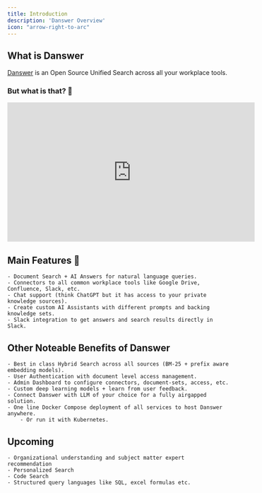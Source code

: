 ```yaml
---
title: Introduction
description: 'Danswer Overview'
icon: "arrow-right-to-arc"
---
```


## What is Danswer

[Danswer](https://github.com/danswer-ai/danswer) is an Open Source Unified Search across all your workplace tools.

### **But what is that?** 🤔

<iframe
  width="560"
  height="315"
  src="https://www.youtube.com/embed/GyHKp0Ncefc"
  title="Danswer Demo"
  frameBorder="0"
  allow="accelerometer; autoplay; clipboard-write; encrypted-media; gyroscope; picture-in-picture; fullscreen;"
  allowfullscreen
></iframe>


## Main Features 💃
    - Document Search + AI Answers for natural language queries.
    - Connectors to all common workplace tools like Google Drive, Confluence, Slack, etc.
    - Chat support (think ChatGPT but it has access to your private knowledge sources).
    - Create custom AI Assistants with different prompts and backing knowledge sets.
    - Slack integration to get answers and search results directly in Slack.


## Other Noteable Benefits of Danswer
    - Best in class Hybrid Search across all sources (BM-25 + prefix aware embedding models).
    - User Authentication with document level access management.
    - Admin Dashboard to configure connectors, document-sets, access, etc.
    - Custom deep learning models + learn from user feedback.
    - Connect Danswer with LLM of your choice for a fully airgapped solution.
    - One line Docker Compose deployment of all services to host Danswer anywhere.
        - Or run it with Kubernetes.


## Upcoming
    - Organizational understanding and subject matter expert recommendation
    - Personalized Search
    - Code Search
    - Structured query languages like SQL, excel formulas etc.
